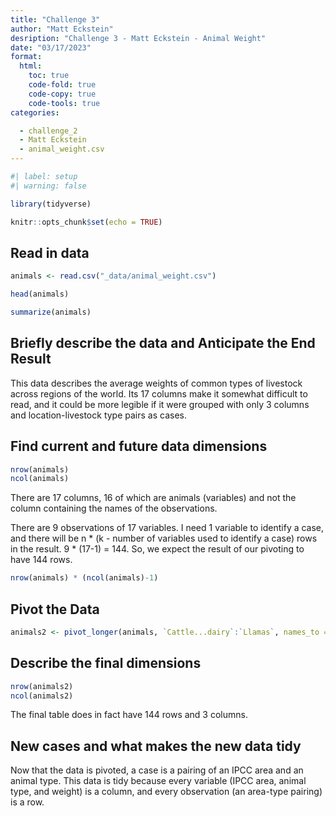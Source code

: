 ```yaml
---
title: "Challenge 3"
author: "Matt Eckstein"
desription: "Challenge 3 - Matt Eckstein - Animal Weight"
date: "03/17/2023"
format:
  html:
    toc: true
    code-fold: true
    code-copy: true
    code-tools: true
categories:

  - challenge_2
  - Matt Eckstein
  - animal_weight.csv
---
```


```r
#| label: setup
#| warning: false

library(tidyverse)

knitr::opts_chunk$set(echo = TRUE)
```


## Read in data

```r
animals <- read.csv("_data/animal_weight.csv")

head(animals)

summarize(animals)

```

## Briefly describe the data and Anticipate the End Result

This data describes the average weights of common types of livestock across regions of the world. Its 17 columns make it somewhat difficult to read, and it could be more legible if it were grouped with only 3 columns and location-livestock type pairs as cases. 

## Find current and future data dimensions

```r
nrow(animals)
ncol(animals)
```


There are 17 columns, 16 of which are animals (variables) and not the column containing the names of the observations.

There are 9 observations of 17 variables. I need 1 variable to identify a case, and there will be n * (k - number of variables used to identify a case) rows in the result.  9 * (17-1) = 144. So, we expect the result of our pivoting to have 144 rows.

```r
nrow(animals) * (ncol(animals)-1)
```



## Pivot the Data

```r
animals2 <- pivot_longer(animals, `Cattle...dairy`:`Llamas`, names_to = "type", values_to = "weights")
```

## Describe the final dimensions

```r
nrow(animals2)
ncol(animals2)
```
The final table does in fact have 144 rows and 3 columns.

## New cases and what makes the new data tidy

Now that the data is pivoted, a case is a pairing of an IPCC area and an animal type. This data is tidy because every variable (IPCC area, animal type, and weight) is a column, and every observation (an area-type pairing) is a row.

